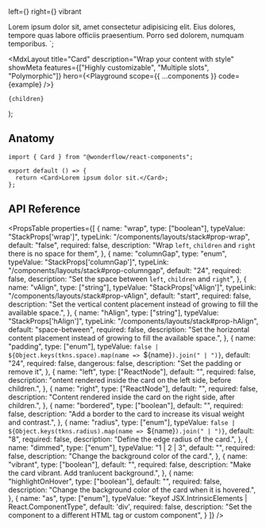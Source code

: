 
  left={<Icon source="message" dimension={32} />}
  right={<Icon source="compass" dimension={32} />}
  vibrant
>
  Lorem ipsum dolor sit, amet consectetur adipisicing elit. Eius
  dolores, tempore quas labore officiis praesentium. Porro sed dolorem,
  numquam temporibus.
</Card>`;

  <MdxLayout
    title="Card"
    description="Wrap your content with style"
    showMeta
    features={["Highly customizable", "Multiple slots", "Polymorphic"]}
    hero={<Playground scope={{ ...components }} code={example} />}
  >
    {children}
  </MdxLayout>
);

## Anatomy

```tsx highlight=1,4
import { Card } from "@wonderflow/react-components";

export default () => {
  return <Card>Lorem ipsum dolor sit.</Card>;
};
```

## API Reference

<PropsTable
  properties={[
    {
      name: "wrap",
      type: ["boolean"],
      typeValue: "StackProps['wrap']",
      typeLink: "/components/layouts/stack#prop-wrap",
      default: "false",
      required: false,
      description: "Wrap `left`, `children` and `right` there is no space for them",
    },
    {
      name: "columnGap",
      type: "enum",
      typeValue: "StackProps['columnGap']",
      typeLink: "/components/layouts/stack#prop-columngap",
      default: "24",
      required: false,
      description: "Set the space between `left`, `children` and `right`",
    },
    {
      name: "vAlign",
      type: ["string"],
      typeValue: "StackProps['vAlign']",
      typeLink: "/components/layouts/stack#prop-vAlign",
      default: "start",
      required: false,
      description:
        "Set the vertical content placement instead of growing to fill the available space.",
    },
    {
      name: "hAlign",
      type: ["string"],
      typeValue: "StackProps['hAlign']",
      typeLink: "/components/layouts/stack#prop-hAlign",
      default: "space-between",
      required: false,
      description:
        "Set the horizontal content placement instead of growing to fill the available space.",
    },
    {
      name: "padding",
      type: ["enum"],
      typeValue: `false | ${Object.keys(tkns.space).map(name => `${name}`).join(" | ")}`,
      default: "24",
      required: false,
      dangerous: false,
      description: "Set the padding or remove it",
    },
    {
      name: "left",
      type: ["ReactNode"],
      default: "",
      required: false,
      description: "ontent rendered inside the card on the left side, before children.",
    },
    {
      name: "right",
      type: ["ReactNode"],
      default: "",
      required: false,
      description: "Content rendered inside the card on the right side, after children.",
    },
    {
      name: "bordered",
      type: ["boolean"],
      default: "",
      required: false,
      description: "Add a border to the card to increase its visual weight and contrast.",
    },
    {
      name: "radius",
      type: ["enum"],
      typeValue: `false | ${Object.keys(tkns.radius).map(name => `${name}`).join(" | ")}`,
      default: "8",
      required: false,
      description: "Define the edge radius of the card.",
    },
    {
      name: "dimmed",
      type: ["enum"],
      typeValue: "1 | 2 | 3",
      default: "",
      required: false,
      description: "Change the background color of the card.",
    },
    {
      name: "vibrant",
      type: ["boolean"],
      default: "",
      required: false,
      description: "Make the card vibrant. Add tranlucent background.",
    },
    {
      name: "highlightOnHover",
      type: ["boolean"],
      default: "",
      required: false,
      description:
        "Change the background color of the card when it is hovered.",
    },
    {
      name: "as",
      type: ["enum"],
      typeValue: "keyof JSX.IntrinsicElements | React.ComponentType<any>",
      default: 'div',
      required: false,
      description:
        "Set the component to a different HTML tag or custom component",
    }
  ]}
/>
